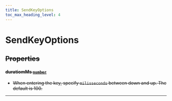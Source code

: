 ```yaml
---
title: SendKeyOptions
toc_max_heading_level: 4
---
```


# SendKeyOptions <s generated />

## Properties <s generated />

#### duratiomMs [`number`]( https://developer.mozilla.org/en-US/docs/Web/JavaScript/Reference/Global_Objects/Number) <s generated />

- When entering the key, specify `milisseconds` between down and up. The default is 100.

<hr class="solid" />  <s generated />


